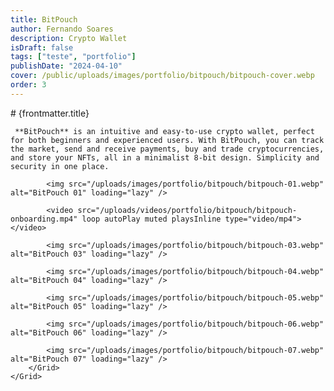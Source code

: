 ```yaml
---
title: BitPouch
author: Fernando Soares
description: Crypto Wallet
isDraft: false
tags: ["teste", "portfolio"]
publishDate: "2024-04-10"
cover: /public/uploads/images/portfolio/bitpouch/bitpouch-cover.webp
order: 3
---
```


<section class="wrap">
    # {frontmatter.title}

     **BitPouch** is an intuitive and easy-to-use crypto wallet, perfect for both beginners and experienced users. With BitPouch, you can track the market, send and receive payments, buy and trade cryptocurrencies, and store your NFTs, all in a minimalist 8-bit design. Simplicity and security in one place.
</section>

<section class="wrap-wide">
    <Grid isContainer>
        <Grid sm="12" md="12">

            <img src="/uploads/images/portfolio/bitpouch/bitpouch-01.webp" alt="BitPouch 01" loading="lazy" />

            <video src="/uploads/videos/portfolio/bitpouch/bitpouch-onboarding.mp4" loop autoPlay muted playsInline type="video/mp4"></video>

            <img src="/uploads/images/portfolio/bitpouch/bitpouch-03.webp" alt="BitPouch 03" loading="lazy" />

            <img src="/uploads/images/portfolio/bitpouch/bitpouch-04.webp" alt="BitPouch 04" loading="lazy" />

            <img src="/uploads/images/portfolio/bitpouch/bitpouch-05.webp" alt="BitPouch 05" loading="lazy" />

            <img src="/uploads/images/portfolio/bitpouch/bitpouch-06.webp" alt="BitPouch 06" loading="lazy" />

            <img src="/uploads/images/portfolio/bitpouch/bitpouch-07.webp" alt="BitPouch 07" loading="lazy" />
        </Grid>
    </Grid>
</section>